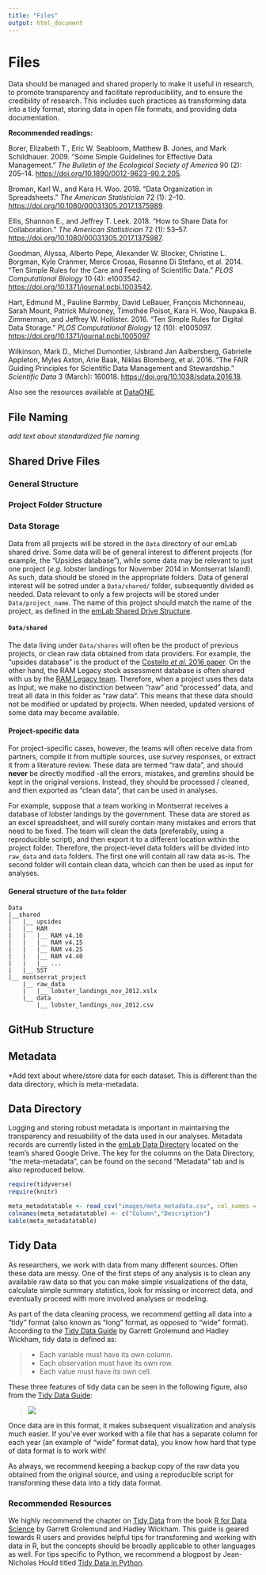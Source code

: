 ```yaml
---
title: "Files"
output: html_document
---
```


# Files

<!--
    Note to self: update the text on this first page to be broader than data
-->
Data should be managed and shared properly to make it useful in research, to promote transparency and facilitate reproducibility, and to ensure the credibility of research. This includes such practices as transforming data into a tidy format, storing data in open file formats, and providing data documentation.

**Recommended readings:**

Borer, Elizabeth T., Eric W. Seabloom, Matthew B. Jones, and Mark Schildhauer. 2009. “Some Simple Guidelines for Effective Data Management.” *The Bulletin of the Ecological Society of America* 90 (2): 205–14. <https://doi.org/10.1890/0012-9623-90.2.205>.

Broman, Karl W., and Kara H. Woo. 2018. “Data Organization in Spreadsheets.” *The American Statistician* 72 (1): 2–10. <https://doi.org/10.1080/00031305.2017.1375989>.

Ellis, Shannon E., and Jeffrey T. Leek. 2018. “How to Share Data for Collaboration.” *The American Statistician* 72 (1): 53–57. <https://doi.org/10.1080/00031305.2017.1375987>.

Goodman, Alyssa, Alberto Pepe, Alexander W. Blocker, Christine L. Borgman, Kyle Cranmer, Merce Crosas, Rosanne Di Stefano, et al. 2014. “Ten Simple Rules for the Care and Feeding of Scientific Data.” *PLOS Computational Biology* 10 (4): e1003542. <https://doi.org/10.1371/journal.pcbi.1003542>.

Hart, Edmund M., Pauline Barmby, David LeBauer, François Michonneau, Sarah Mount, Patrick Mulrooney, Timothée Poisot, Kara H. Woo, Naupaka B. Zimmerman, and Jeffrey W. Hollister. 2016. “Ten Simple Rules for Digital Data Storage.” *PLOS Computational Biology* 12 (10): e1005097. <https://doi.org/10.1371/journal.pcbi.1005097>.

Wilkinson, Mark D., Michel Dumontier, IJsbrand Jan Aalbersberg, Gabrielle Appleton, Myles Axton, Arie Baak, Niklas Blomberg, et al. 2016. “The FAIR Guiding Principles for Scientific Data Management and Stewardship.” *Scientific Data* 3 (March): 160018. <https://doi.org/10.1038/sdata.2016.18>.

Also see the resources available at [DataONE](https://www.dataone.org/resources).

## File Naming
*add text about standardized file naming* 

## Shared Drive Files

### General Structure

### Project Folder Structure

### Data Storage

<!--
    Note: update this text to match our last conversation. All inputs and outputs will live in the emLab/Data folder. Under each project, there will also be a data folder where intermediate files can be stored. the final output can be shared here as well, but needs to also be added to the emLab/Data folder and data directory. 
-->

Data from all projects will be stored in the `Data` directory of our emLab shared drive. Some data will be of general interest to different projects (for example, the "Upsides database"), while some data may be relevant to just one project (*e.g.* lobster landings for November 2014 in Montserrat Island). As such, data should be stored in the appropriate folders. Data of general interest will be sotred under a `Data/shared/` folder, subsequently divided as needed. Data relevant to only a few projects will be stored under `Data/project_name`. The name of this project should match the name of the project, as defined in the [emLab Shared Drive Structure](https://docs.google.com/document/d/1a26a6N4akF2dSXWfp0fWxGegd0wvrPVUeaA09en2EPE).

#### `Data/shared`

The data living under `Data/shares` will often be the product of previous projects, or clean raw data obtained from data providers. For example, the "upsides database" is the product of the [Costello *et al.* 2016 paper](https://www.pnas.org/content/113/18/5125). On the other hand, the RAM Legacy stock assessment database is often shared with us by the [RAM Legacy team](https://www.ramlegacy.org/). Therefore, when a project uses thes data as input, we make no distinction between "raw" and "processed" data, and treat all data in this folder as "raw data". This means that these data should not be modified or updated by projects. When needed, updated versions of some data may become available.

#### Project-specific data

For project-specific cases, however, the teams will often receive data from partners, compile it from multiple sources, use survey responses, or extract it from a literature review. These data are termed "raw data", and should **never** be directly modified -all the errors, mistakes, and gremlins should be kept in the original versions. Instead, they should be processed / cleaned, and then exported as "clean data", that can be used in analyses.

For example, suppose that a team working in Montserrat receives a database of lobster landings by the government. These data are stored as an excel spreadsheet, and will surely contain many mistakes and errors that need to be fixed. The team will clean the data (preferabily, using a reproducible script), and then export it to a different location within the project folder. Therefore, the project-level data folders will be divided into `raw_data` and `data` folders. The first one will contain all raw data as-is. The second folder will contain clean data, whcich can then be used as input for analyses.

#### General structure of the `Data` folder

```
Data
|__shared
|   |__ upsides
|   |__ RAM
|   |   |__ RAM v4.10
|   |   |__ RAM v4.15
|   |   |__ RAM v4.25
|   |   |__ RAM v4.40
|   |   |__ ...
|   |__ SST
|__ montserrat_project
    |__ raw_data
    |   |__ lobster_landings_nov_2012.xslx
    |__ data
        |__ lobster_landings_nov_2012.csv
```

## GitHub Structure

## Metadata 
*Add text about where/store data for each dataset. This is different than the data directory, which is meta-metadata.

## Data Directory

Logging and storing robust metadata is important in maintaining the transparency and resuability of the data used in our analyses. Metadata records are currently listed in the [emLab Data Directory](https://docs.google.com/spreadsheets/d/1lCzpP1X0qPQrqDzVBi78XJQVUumbcQqRck60OkHtANk/edit#gid=0) located on the team's shared Google Drive. The key for the columns on the Data Directory, "the meta-metadata", can be found on the second "Metadata" tab and is also reproduced below. 

```r
require(tidyverse)
require(knitr)

meta_metadatatable <- read_csv("images/meta_metadata.csv", col_names = F)
colnames(meta_metadatatable) <- c("Column","Description")
kable(meta_metadatatable)
```

## Tidy Data  

As researchers, we work with data from many different sources. Often these data are messy. One of the first steps of any analysis is to clean any available raw data so that you can make simple visualizations of the data, calculate simple summary statistics, look for missing or incorrect data, and eventually proceed with more involved analyses or modeling.

As part of the data cleaning process, we recommend getting all data into a "tidy" format (also known as "long" format, as opposed to "wide" format). According to the [Tidy Data Guide](https://r4ds.had.co.nz/tidy-data.html) by Garrett Grolemund and Hadley Wickham, tidy data is defined as:

<blockquote>
* Each variable must have its own column.  
* Each observation must have its own row.  
* Each value must have its own cell.  
</blockquote>

These three features of tidy data can be seen in the following figure, also from the [Tidy Data Guide](https://r4ds.had.co.nz/tidy-data.html):

<blockquote>
![](images/tidy-data.png)

</blockquote>

Once data are in this format, it makes subsequent visualization and analysis much easier. If you've ever worked with a file that has a separate column for each year (an example of "wide" format data), you know how hard that type of data format is to work with!  

As always, we recommend keeping a backup copy of the raw data you obtained from the original source, and using a reproducible script for transforming these data into a tidy data format.

### Recommended Resources  

We highly recommend the chapter on [Tidy Data](https://r4ds.had.co.nz/tidy-data.html) from the book [R for Data Science](https://r4ds.had.co.nz) by Garrett Grolemund and Hadley Wickham. This guide is geared towards R users and provides helpful tips for transforming and working with data in R, but the concepts should be broadly applicable to other languages as well. For tips specific to Python, we recommend a blogpost by Jean-Nicholas Hould titled [Tidy Data in Python](http://www.jeannicholashould.com/tidy-data-in-python.html).
